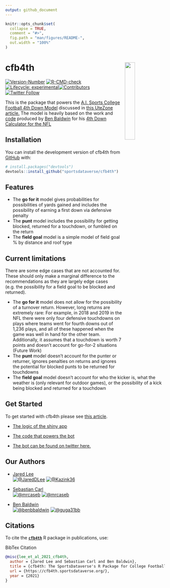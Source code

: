 ---
output: github_document
---

<!-- README.md is generated from README.Rmd. Please edit that file -->

```{r rdmesetup, include = FALSE}
knitr::opts_chunk$set(
  collapse = TRUE,
  comment = "#>",
  fig.path = "man/figures/README-",
  out.width = "100%"
) 
```

# cfb4th <a href='https://cfb4th.sportsdataverse.org'><img src='https://raw.githubusercontent.com/sportsdataverse/cfb4th/main/man/figures/logo.png' align="right" width="25%" min-width="120px" /></a>

<!-- badges: start -->
[![Version-Number](https://img.shields.io/github/r-package/v/sportsdataverse/cfb4th?label=cfb4th&logo=R&style=for-the-badge)](https://github.com/sportsdataverse/cfb4th/)
[![R-CMD-check](https://img.shields.io/github/actions/workflow/status/sportsdataverse/cfb4th/R-CMD-check.yaml?branch=main&label=R-CMD-Check&logo=R&logoColor=white&style=for-the-badge)](https://github.com/sportsdataverse/cfb4th/actions/workflows/R-CMD-check.yaml)
[![Lifecycle: experimental](https://img.shields.io/badge/lifecycle-experimental-orange.svg?style=for-the-badge&logo=github)](https://lifecycle.r-lib.org/articles/stages.html#experimental)[![Contributors](https://img.shields.io/github/contributors/sportsdataverse/cfb4th?style=for-the-badge)](https://github.com/sportsdataverse/cfb4th/graphs/contributors)
[![Twitter Follow](https://img.shields.io/twitter/follow/aisports_4th.svg?color=blue&label=%40aisports_4th&logo=twitter&style=for-the-badge)](https://twitter.com/aisports_4th)

<!-- badges: end -->

This is the package that powers the [A.I. Sports College Football 4th Down Model](https://kazink.shinyapps.io/cfb_fourth_down/) discussed in [this UteZone article.](https://247sports.com/college/utah/LongFormArticle/Utah-Fourth-Downs-2020-159851937/) The model is heavily based on the work and [code](https://www.nfl4th.com/) produced by [Ben Baldwin](https://twitter.com/benbbaldwin) for his [4th Down Calculator for the NFL](https://rbsdm.com/stats/fourth_calculator/)

## **Installation**

<!-- You can install the released version of cfb4th from [CRAN](https://CRAN.R-project.org) with: -->

<!-- ``` r -->
<!-- install.packages("cfb4th") -->
<!-- ``` -->

<!-- And the development version from [GitHub](https://github.com/) with: -->

<!-- ``` r -->
<!-- # install.packages("devtools") -->
<!-- devtools::install_github("sportsdataverse/cfb4th") -->
<!-- ``` -->

You can install the development version of cfb4th from [GitHub](https://github.com/sportsdataverse/cfb4th) with:

``` r
# install.packages("devtools")
devtools::install_github("sportsdataverse/cfb4th")
```

## **Features**

* The **go for it** model gives probabilities for possibilities of yards gained and includes the possibility of earning a first down via defensive penalty
* The **punt** model includes the possibility for getting blocked, returned for a touchdown, or fumbled on the return
* The **field goal** model is a simple model of field goal % by distance and roof type

## **Current limitations**

There are some edge cases that are not accounted for. These should only make a marginal difference to the recommendations as they are largely edge cases (e.g. the possibility for a field goal to be blocked and returned).

* The **go for it** model does not allow for the possibility of a turnover return. However, long returns are extremely rare: For example, in 2018 and 2019 in the NFL there were only four defensive touchdowns on plays where teams went for fourth downs out of 1,236 plays, and all of these happened when the game was well in hand for the other team. Additionally, it assumes that a touchdown is worth 7 points and doesn't account for go-for-2 situations (Future Work)
* The **punt** model doesn’t account for the punter or returner, ignores penalties on returns and ignores the potential for blocked punts to be returned for touchdowns
* The **field goal** model doesn’t account for who the kicker is, what the weather is (only relevant for outdoor games), or the possibility of a kick being blocked and returned for a touchdown

## **Get Started**

To get started with cfb4th please see [this article](https://cfb4th.sportsdataverse.org/articles/cfb4th.html). 


* [The logic of the shiny app](https://github.com/Kazink36/cfb_fourth_down/blob/main/app.R)

* [The code that powers the bot](https://github.com/Kazink36/cfb_fourth_down/tree/main/bot)

* [The bot can be found on twitter here.](https://twitter.com/aisports_4th)

## **Our Authors**

-   [Jared Lee](https://twitter.com/JaredDLee) </br>
<a href="https://twitter.com/JaredDLee" target="blank"><img src="https://img.shields.io/twitter/follow/JaredDLee?color=blue&label=%40JaredDLee&logo=twitter&style=for-the-badge" alt="@JaredDLee" /></a>
<a href="https://github.com/Kazink36" target="blank"><img src="https://img.shields.io/github/followers/Kazink36?color=eee&logo=Github&style=for-the-badge" alt="@Kazink36" /></a>

-   [Sebastian Carl](https://twitter.com/mrcaseb)                   
<a href="https://twitter.com/mrcaseb" target="blank"><img src="https://img.shields.io/twitter/follow/mrcaseb?color=blue&label=%40mrcaseb&logo=twitter&style=for-the-badge" alt="@mrcaseb" /></a>
<a href="https://github.com/mrcaseb" target="blank"><img src="https://img.shields.io/github/followers/mrcaseb?color=eee&logo=Github&style=for-the-badge" alt="@mrcaseb" /></a>

-   [Ben Baldwin](https://twitter.com/benbbaldwin)                   
<a href="https://twitter.com/benbbaldwin" target="blank"><img src="https://img.shields.io/twitter/follow/benbbaldwin?color=blue&label=%40benbbaldwin&logo=twitter&style=for-the-badge" alt="@benbbaldwin" /></a>
<a href="https://github.com/guga31bb" target="blank"><img src="https://img.shields.io/github/followers/guga31bb?color=eee&logo=Github&style=for-the-badge" alt="@guga31bb" /></a>


## **Citations**

To cite the [**`cfb4th`**](https://cfb4th.sportsdataverse.org/) R package in publications, use:

BibTex Citation
```bibtex
@misc{lee_et_al_2021_cfb4th,
  author = {Jared Lee and Sebastian Carl and Ben Baldwin},
  title = {cfb4th: The SportsDataverse's R Package for College Football 4th Down Modeling.},
  url = {https://cfb4th.sportsdataverse.org/},
  year = {2021}
}
```

